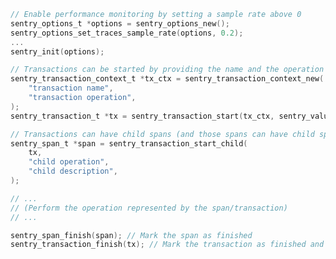 ```c
// Enable performance monitoring by setting a sample rate above 0
sentry_options_t *options = sentry_options_new();
sentry_options_set_traces_sample_rate(options, 0.2);
...
sentry_init(options);

// Transactions can be started by providing the name and the operation
sentry_transaction_context_t *tx_ctx = sentry_transaction_context_new(
    "transaction name",
    "transaction operation",
);
sentry_transaction_t *tx = sentry_transaction_start(tx_ctx, sentry_value_new_null());

// Transactions can have child spans (and those spans can have child spans as well)
sentry_span_t *span = sentry_transaction_start_child(
    tx,
    "child operation",
    "child description",
);

// ...
// (Perform the operation represented by the span/transaction)
// ...

sentry_span_finish(span); // Mark the span as finished
sentry_transaction_finish(tx); // Mark the transaction as finished and send it to Sentry
```
